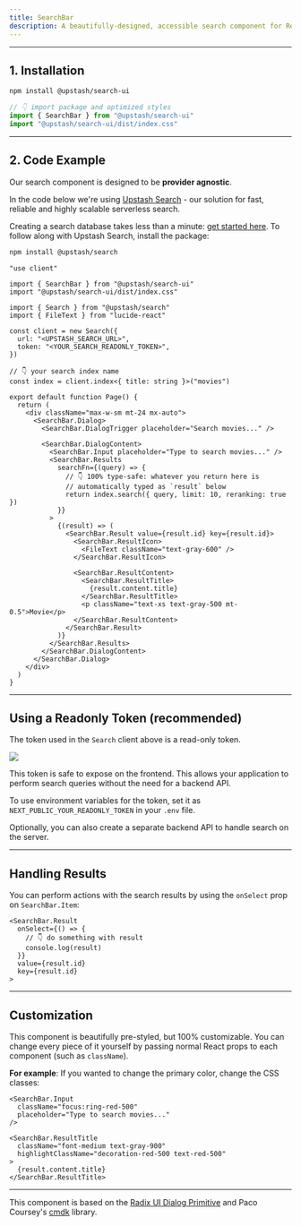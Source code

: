 ```yaml
---
title: SearchBar
description: A beautifully-designed, accessible search component for React
---
```


---

## 1. Installation

```bash
npm install @upstash/search-ui
```

```typescript
// 👇 import package and optimized styles
import { SearchBar } from "@upstash/search-ui"
import "@upstash/search-ui/dist/index.css"
```

---

## 2. Code Example

Our search component is designed to be **provider agnostic**.

In the code below we're using [Upstash Search](https://upstash.com/docs/search/overall/whatisupstashsearch) - our solution for fast, reliable and highly scalable serverless search.

Creating a search database takes less than a minute: [get started here](https://upstash.com/docs/search/overall/getstarted). To follow along with Upstash Search, install the package:

```bash
npm install @upstash/search
```

```tsx
"use client"

import { SearchBar } from "@upstash/search-ui"
import "@upstash/search-ui/dist/index.css"

import { Search } from "@upstash/search"
import { FileText } from "lucide-react"

const client = new Search({
  url: "<UPSTASH_SEARCH_URL>",
  token: "<YOUR_SEARCH_READONLY_TOKEN>",
})

// 👇 your search index name
const index = client.index<{ title: string }>("movies")

export default function Page() {
  return (
    <div className="max-w-sm mt-24 mx-auto">
      <SearchBar.Dialog>
        <SearchBar.DialogTrigger placeholder="Search movies..." />

        <SearchBar.DialogContent>
          <SearchBar.Input placeholder="Type to search movies..." />
          <SearchBar.Results
            searchFn={(query) => {
              // 👇 100% type-safe: whatever you return here is
              // automatically typed as `result` below
              return index.search({ query, limit: 10, reranking: true })
            }}
          >
            {(result) => (
              <SearchBar.Result value={result.id} key={result.id}>
                <SearchBar.ResultIcon>
                  <FileText className="text-gray-600" />
                </SearchBar.ResultIcon>

                <SearchBar.ResultContent>
                  <SearchBar.ResultTitle>
                    {result.content.title}
                  </SearchBar.ResultTitle>
                  <p className="text-xs text-gray-500 mt-0.5">Movie</p>
                </SearchBar.ResultContent>
              </SearchBar.Result>
            )}
          </SearchBar.Results>
        </SearchBar.DialogContent>
      </SearchBar.Dialog>
    </div>
  )
}
```

---

## Using a Readonly Token (recommended)

The token used in the `Search` client above is a read-only token.

<Frame><img src='/img/search/readonly_token.png' /></Frame>

This token is safe to expose on the frontend. This allows your application to perform search queries without the need for a backend API.

To use environment variables for the token, set it as `NEXT_PUBLIC_YOUR_READONLY_TOKEN` in your `.env` file.

Optionally, you can also create a separate backend API to handle search on the server.

---

## Handling Results

You can perform actions with the search results by using the `onSelect` prop on `SearchBar.Item`:

```tsx
<SearchBar.Result
  onSelect={() => {
    // 👇 do something with result
    console.log(result)
  }}
  value={result.id}
  key={result.id}
>
```

---

## Customization

This component is beautifully pre-styled, but 100% customizable. You can change every piece of it yourself by passing normal React props to each component (such as `className`).

**For example**: If you wanted to change the primary color, change the CSS classes:

```tsx
<SearchBar.Input
  className="focus:ring-red-500"
  placeholder="Type to search movies..."
/>

<SearchBar.ResultTitle
  className="font-medium text-gray-900"
  highlightClassName="decoration-red-500 text-red-500"
>
  {result.content.title}
</SearchBar.ResultTitle>
```

---

This component is based on the [Radix UI Dialog Primitive](https://www.radix-ui.com/primitives/docs/components/dialog) and Paco Coursey's [cmdk](https://cmdk.paco.me/) library.